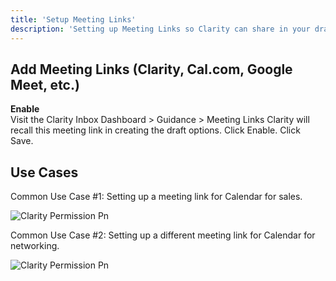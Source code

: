 ```yaml
---
title: 'Setup Meeting Links'
description: 'Setting up Meeting Links so Clarity can share in your drafts.'
---
```



## Add Meeting Links (Clarity, Cal.com, Google Meet, etc.)

**Enable**\
   Visit the Clarity Inbox Dashboard > Guidance > Meeting Links
   Clarity will recall this meeting link in creating the draft options.
   Click Enable.
   Click Save.


## Use Cases

Common Use Case #1:
Setting up a meeting link for Calendar for sales.

![Clarity Permission Pn](/images/CCBCC.png)


Common Use Case #2:
Setting up a different meeting link for Calendar for networking.

![Clarity Permission Pn](/images/CC-rule.png)

